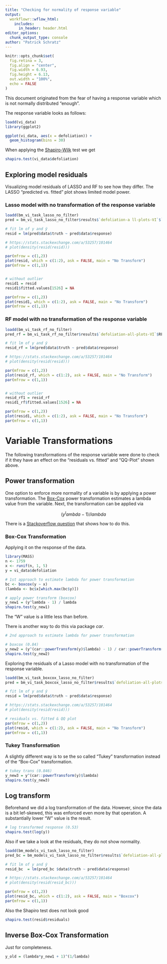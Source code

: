 ```yaml
---
title: "Checking for normality of response variable"
output: 
  workflowr::wflow_html:
    includes:
      in_header: header.html
editor_options:
  chunk_output_type: console
author: "Patrick Schratz"
---
```


```r
knitr::opts_chunk$set(
  fig.retina = 3,
  fig.align = "center",
  fig.width = 6.93,
  fig.height = 6.13,
  out.width = "100%",
  echo = FALSE
)
```

This document originated from the fear of having a response variable which is not normally distributed "enough".

The response variable looks as follows:

```r
loadd(vi_data)
library(ggplot2)

ggplot(vi_data, aes(x = defoliation)) + 
  geom_histogram(bins = 30)
```

When applying the [Shapiro-Wilk](https://en.wikipedia.org/wiki/Shapiro%E2%80%93Wilk_test) test we get

```r
shapiro.test(vi_data$defoliation)
```

## Exploring model residuals 

Visualizing model residuals of LASSO and RF to see how they differ.
The LASSO "predicted vs. fitted" plot shows limited model power.

### Lasso model with no transformation of the response variable

```r
loadd(bm_vi_task_lasso_no_filter)
pred = bm_vi_task_lasso_no_filter$results$`defoliation-a ll-plots-VI`$`Lasso-MBO`$pred

# fit lm of y and ŷ 
resid = lm(pred$data$truth ~ pred$data$response)

# https://stats.stackexchange.com/a/53257/101464
# plot(density(resid(resid)))

par(mfrow = c(1,2))
plot(resid, which = c(1:2), ask = FALSE, main = "No Transform")
par(mfrow = c(1,1))


# without outlier
resid1 = resid
resid1$fitted.values[1526] = NA

par(mfrow = c(1,2))
plot(resid1, which = c(1:2), ask = FALSE, main = "No Transform")
par(mfrow = c(1,1))
```

### RF model with no transformation of the response variable

```r
loadd(bm_vi_task_rf_no_filter)
pred_rf = bm_vi_task_rf_no_filter$results$`defoliation-all-plots-VI`$RF$pred

# fit lm of y and ŷ 
resid_rf = lm(pred$data$truth ~ pred$data$response)

# https://stats.stackexchange.com/a/53257/101464
# plot(density(resid(resid)))

par(mfrow = c(1,2))
plot(resid_rf, which = c(1:2), ask = FALSE, main = "No Transform")
par(mfrow = c(1,1))


# without outlier
resid_rf1 = resid_rf
resid1_rf$fitted.values[1526] = NA

par(mfrow = c(1,2))
plot(resid1, which = c(1:2), ask = FALSE, main = "No Transform")
par(mfrow = c(1,1))
```

# Variable Transformations

The following transformations of the response variable were done to check if it they have an effect on the "residuals vs. fitted" and "QQ-Plot" shown above.

## Power transformation

One option to enforce more normality of a variable is by applying a power transformation.
The [Box-Cox](https://en.wikipedia.org/wiki/Power_transform#Box%E2%80%93Cox_transformation) power transformation estimates a lambda value from the variable.
Next, the transformation can be applied via

$$(y^lambda - 1) / lambda$$

There is a [Stackoverflow question](https://stackoverflow.com/questions/33999512/how-to-use-the-box-cox-power-transformation-in-r) that shows how to do this. 

### Box-Cox Transformation

Applying it on the response of the data.

```r
library(MASS)
n <- 1759
x <- runif(n, 1, 5)
y = vi_data$defoliation

# 1st approach to estimate lambda for power transformation
bc <- boxcox(y ~ x)
(lambda <- bc$x[which.max(bc$y)])

# apply power transform (boxcox)
y_new1 = (y^lambda - 1) / lambda
shapiro.test(y_new1)
```

The "W" value is a little less than before.

There is another way to do this via package _car_.

```r
# 2nd approach to estimate lambda for power transformation

# boxcox (0.84)
y_new2 = (y^(car::powerTransform(y)$lambda) - 1) / car::powerTransform(y)$lambda
shapiro.test(y_new2)
```

Exploring the residuals of a Lasso model with no transformation of the response variable.

```r
loadd(bm_vi_task_boxcox_lasso_no_filter)
pred = bm_vi_task_boxcox_lasso_no_filter$results$`defoliation-all-plots-VI`$`Lasso-MBO`$pred

# fit lm of y and ŷ 
resid = lm(pred$data$truth ~ pred$data$response)

# https://stats.stackexchange.com/a/53257/101464
# plot(density(resid(resid)))

# residuals vs. fitted & QQ plot
par(mfrow = c(1,2))
plot(resid, which = c(1:2), ask = FALSE, main = "No Transform")
par(mfrow = c(1,1))
```

### Tukey Transformation

A slightly different way is to se the so called "Tukey" transformation instead of the "Box-Cox" transformation.

```r
# tukey trans (0.846)
y_new3 = y^(car::powerTransform(y)$lambda)
shapiro.test(y_new3)
```

## Log transform

Beforehand we did a log transformation of the data.
However, since the data is a bit lef-skewed, this was enforced even more by that operation.
A substantially lower "W" value is the result.

```r
# log transformed response (0.53)
shapiro.test(log(y))
```

Also if we take a look at the residuals, they do not show normality.

```r
loadd(bm_models_vi_task_lasso_no_filter)
pred_bc = bm_models_vi_task_lasso_no_filter$results$`defoliation-all-plots-VI`$lasso$pred

# fit lm of y and ŷ 
resid_bc  = lm(pred_bc $data$truth ~ pred$data$response)

# https://stats.stackexchange.com/a/53257/101464
# plot(density(resid(resid_bc)))

par(mfrow = c(1,2))
plot(resid_bc, which = c(1:2), ask = FALSE, main = "Boxcox")
par(mfrow = c(1,1))
```

Also the Shapiro test does not look good

```r
shapiro.test(resid$residuals)
```

## Inverse Box-Cox Transformation

Just for completeness.

```r
y_old = (lambda*y_new1 + 1)^(1/lambda) 
```


